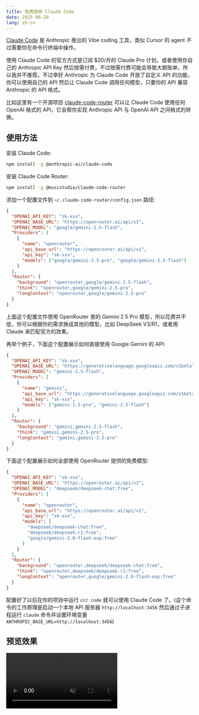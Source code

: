 ```yaml
---
title: 免费使用 Claude Code
date: 2025-06-20
lang: zh-cn
---
```



[Claude Code](https://www.anthropic.com/claude-code) 是 Anthropic 推出的 Vibe coding 工具，类似 Cursor 的 agent 不过需要你在命令行终端中操作。

使用 Claude Code 的官方方式是订阅 $20/月的 Claude Pro 计划，或者使用你自己的 Anthropic API Key 然后按需付费，不过按需付费可能会导致大额账单，所以我并不推荐。不过幸好 Anthropic 为 Claude Code 开放了自定义 API 的功能，你可以使用自己的 API 然后让 Claude Code 调用任何模型，只要你的 API 兼容 Anthropic 的 API 格式。

比如这里有一个开源项目 [claude-code-router](https://github.com/musistudio/claude-code-router) 可以让 Claude Code 使用任何 OpenAI 格式的 API，它会帮你实现 Anthropic API 与 OpenAI API 之间格式的转换。

## 使用方法

安装 Claude Code:

```bash
npm install -g @anthropic-ai/claude-code
```

安装 Claude Code Router:

```bash
npm install -g @musistudio/claude-code-router
```

添加一个配置文件到 `~/.claude-code-router/config.json` 路径:

```json
{
  "OPENAI_API_KEY": "sk-xxx",
  "OPENAI_BASE_URL": "https://openrouter.ai/api/v1",
  "OPENAI_MODEL": "google/gemini-2.5-flash",
  "Providers": [
    {
      "name": "openrouter",
      "api_base_url": "https://openrouter.ai/api/v1",
      "api_key": "sk-xxx",
      "models": ["google/gemini-2.5-pro", "google/gemini-2.5-flash"]
    }
  ],
  "Router": {
    "background": "openrouter,google/gemini-2.5-flash",
    "think": "openrouter,google/gemini-2.5-pro",
    "longContext": "openrouter,google/gemini-2.5-pro"
  }
}
```

上面这个配置文件使用 OpenRouter 里的 Gemini 2.5 Pro 模型，所以花费并不低，你可以根据你的需求换成其他的模型，比如 DeepSeek V3/R1，或者用 Claude 来匹配官方的效果。

再举个例子，下面这个配置展示如何直接使用 Google Gemini 的 API:

```json
{
  "OPENAI_API_KEY": "sk-xxx",
  "OPENAI_BASE_URL": "https://generativelanguage.googleapis.com/v1beta",
  "OPENAI_MODEL": "gemini-2.5-flash",
  "Providers": [
    {
      "name": "gemini",
      "api_base_url": "https://generativelanguage.googleapis.com/v1beta",
      "api_key": "sk-xxx",
      "models": ["gemini-2.5-pro", "gemini-2.5-flash"]
    }
  ],
  "Router": {
    "background": "gemini,gemini-2.5-flash",
    "think": "gemini,gemini-2.5-pro",
    "longContext": "gemini,gemini-2.5-pro"
  }
}
```

下面这个配置展示如何全部使用 OpenRouter 提供的免费模型:

```json
{
  "OPENAI_API_KEY": "sk-xxx",
  "OPENAI_BASE_URL": "https://openrouter.ai/api/v1",
  "OPENAI_MODEL": "deepseek/deepseek-chat:free",
  "Providers": [
    {
      "name": "openrouter",
      "api_base_url": "https://openrouter.ai/api/v1",
      "api_key": "sk-xxx",
      "models": [
        "deepseek/deepseek-chat:free",
        "deepseek/deepseek-r1:free",
        "google/gemini-2.0-flash-exp:free"
      ]
    }
  ],
  "Router": {
    "background": "openrouter,deepseek/deepseek-chat:free",
    "think": "openrouter,deepseek/deepseek-r1:free",
    "longContext": "openrouter,google/gemini-2.0-flash-exp:free"
  }
}
```

配置好了以后在你的项目中运行 `ccr code` 就可以使用 Claude Code 了。(这个命令的工作原理是启动一个本地 API 服务器 `http://localhost:3456` 然后通过子进程运行 `claude` 命令并设置环境变量 `ANTHROPIC_BASE_URL=http://localhost:3456`)

## 预览效果

<video src={demo} alt="demo" controls muted playsinline />
